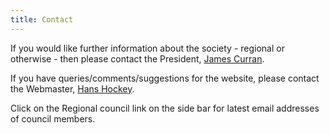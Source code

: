 ```yaml
---
title: Contact
---
```


If you would like further information about the society - regional or otherwise - then please contact the President, [James Curran](mailto:j.curran@auckland.ac.nz?subject=Contact from IBS-AR website).

If you have queries/comments/suggestions for the website, please contact the Webmaster, [Hans Hockey](mailto:webmaster@biometricsociety.org.au?subject=Contact from IBS-AR website).

Click on the Regional council link on the side bar for latest email addresses of council members.
